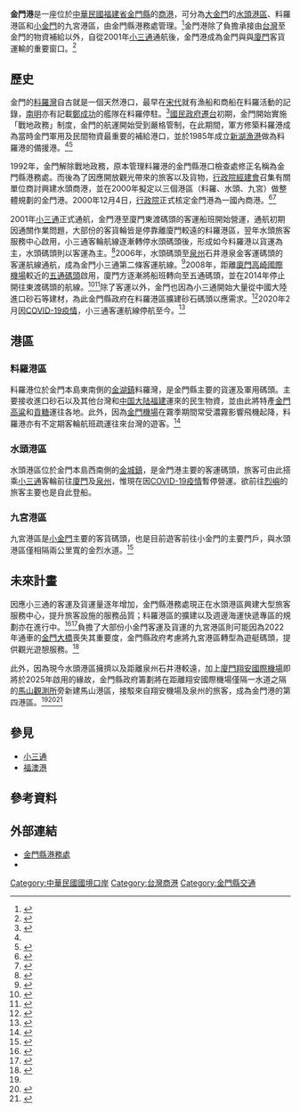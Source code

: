 {{Infobox port
| name = 金門港
| image = Shuitou Wharf 20190128.jpg
| imagesize =
| caption = 水頭港區的客輪搭乘處
| country = {{ROC}}
| location = [[福建省_(中華民國)|福建省]][[金門縣|金門縣]]
| coordinates =
| locode = TWKNH
| opened =
| operated = 金門縣港務處
| owner =
| type =
| sizewater =
| sizeland = 
| size =
| berths = 35
| wharfs = 3
| piers =
| employees =
| arrivals =
| cargotonnage = 1,718,979噸（2020）
| containervolume =
| cargovalue =
| passengertraffic = 196.2萬人次（小三通，2019）
| website = 
}}

'''金門港'''是一座位於[[中華民國|中華民國]][[福建省_(中華民國)|福建省]][[金門縣|金門縣]]的[[商港|商港]]，可分為[[大金門|大金門]]的[[水頭碼頭|水頭港區]]、料羅港區和[[小金門|小金門]]的九宮港區，由金門縣港務處管理。<ref>{{cite web|title=地理位置－金門縣港務處|url=https://harbor.kinmen.gov.tw/cp.aspx?n=3123F82CF85F354C| date=2011-05-12|publisher=金門縣港務處|accessdate=2021-09-04}}</ref>金門港除了負擔承接由[[台灣|台灣]]至金門的物資補給以外，自從2001年[[小三通|小三通]]通航後，金門港成為金門與與[[廈門|廈門]]客貨運輸的重要窗口。<ref>{{cite magazine| title=淺談金門小三通海關業務-化解困困境展現新局| author1=翁耀南| author2=劉國勝| magazine=今日海關| issn=1027-8605| date=2014-01-15| issue=71| pages=3-14| publisher=[[財政部關務署|財政部關務署]]| url=https://webfile.customs.gov.tw/001/Upload/1/ebook/ebook_51002//pdf/full.pdf| accessdate=2021-09-04}}</ref>

== 歷史 ==
金門的[[料羅灣|料羅灣]]自古就是一個天然港口，最早在[[宋代|宋代]]就有漁船和商船在料羅活動的記錄，[[南明|南明]]亦有記載[[鄭成功|鄭成功]]的艦隊在料羅停駐。<ref>{{cite report| author=中華民國國家公園學會| title=金門傳統漁業調查研究| date=2005-12| url=https://npda.cpami.gov.tw/media_src/files/62/16762/Attach/pta_106_3438878_93929.pdf| format=PDF| publisher=[[金門國家公園管理處|金門國家公園管理處]]| page=14| accessdate=2021-09-05| quote=宋嘉定10年（1217年）海寇猖獗、……，嘗經略料羅戰船，在料羅遣將擊潰海賊，也說明料羅在當時是漁船、商船聚集往返的駐防點}}</ref>[[中華民國政府遷台|國民政府遷台]]初期，金門開始實施「戰地政務」制度，金門的航運開始受到嚴格管制，在此期間，軍方修築料羅港成為當時金門軍用及民間物資最重要的補給港口，並於1985年成立[[新湖漁港|新湖漁港]]做為料羅港的備援港。<ref name="port-60-years" /><ref>{{cite web|url=https://www.chinatimes.com/realtimenews/20201220002444-260421|title=兩岸首通金門新湖漁港 拿下「金鑑漁港」2星獎|author=李金生|publisher=[[中國時報|中國時報]]|date=2020-12-20|accessdate=2021-09-05}}</ref>

1992年，金門解除戰地政務，原本管理料羅港的金門縣港口檢查處修正名稱為金門縣港務處。而後為了因應開放觀光帶來的旅客以及貨物，[[行政院經建會|行政院經建會]]召集有關單位商討興建水頭商港，並在2000年擬定以三個港區（料羅、水頭、九宮）做整體規劃的金門港。2000年12月4日，[[行政院|行政院]]正式核定金門港為一國內商港。<ref>{{cite web|url=https://harbor.kinmen.gov.tw/cp.aspx?n=193D6BE1F2669500| title=大事紀要－金門縣港務處|publisher=金門縣港務處|accessdate=2021-09-05}}</ref><ref name="port-60-years">{{cite news|author=陳冠霖|title= 歡慶60週年 港務處表揚資深員工  |newspaper=[[金門日報|金門日報]]|location=金湖|date=2017-09-03|page=2|url=https://www.kmdn.gov.tw/1117/1271/1272/284447/|accessdate=2021-09-05}}</ref>

2001年[[小三通|小三通]]正式通航，金門港至廈門東渡碼頭的客運船班開始營運，通航初期因通關作業問題，大部份的客貨輪皆是停靠離廈門較遠的料羅港區，翌年水頭旅客服務中心啟用，小三通客輪航線逐漸轉停水頭碼頭後，形成如今料羅港以貨運為主，水頭碼頭則以客運為主。<ref>{{cite news|author=莊煥寧|title=水頭旅客服務中心昨試辦通關作業 |newspaper=[[金門日報|金門日報]]|location=金城 |date=2002-08-17 |url=https://www.kmdn.gov.tw/1117/1271/1272/109125/ |accessdate=2021-09-05}}</ref>2006年，水頭碼頭至[[泉州|泉州]]石井港泉金客運碼頭的客運航線通航，成為金門小三通第二條客運航線。<ref>{{cite web|title= “泉州—金门”水上客运信息 |url=http://www.fj.msa.gov.cn/fjmsacms/cms/html/qzhsjwwwz/2021-05-14/1642117210.html|publisher=泉州海事局 |accessdate=2021-09-05 |date=2021-05-14}}</ref>2008年，距離[[廈門高崎國際機場|廈門高崎國際機場]]較近的[[五通碼頭|五通碼頭]]啟用，廈門方逐漸將船班轉向至五通碼頭，並在2014年停止開往東渡碼頭的航線。<ref>{{cite news|author=李金鎗|title=金門往返廈門五通碼頭開航  |newspaper=[[金門日報|金門日報]]|location=金城|date=2008-09-01|url=https://www.kmdn.gov.tw/1117/1271/1272/149412/ |accessdate=2021-09-05}}</ref><ref>{{cite news|author=徐景明 |title=厦金航线船班整合到五通码头运行 拟推阶段性优惠票价  |newspaper=[[厦门日报|厦门日报]] |date=2014-04-26 |url=http://xm.fjsen.com/2014-04/26/content_13965159.htm |accessdate=2021-09-05}}</ref>除了客運以外，金門也因為小三通開始大量從中國大陸進口砂石等建材，為此金門縣政府在料羅港區擴建砂石碼頭以應需求。<ref>{{cite web|url=https://newtalk.tw/news/view/2019-09-27/304237| title=金門料羅外港區砂石碼頭啟用 雜貨砂石分區作業| publisher=[[新頭殼|新頭殼]]| date=2019-09-27| accessdate=2021-09-05}}</ref>2020年2月因[[COVID-19疫情|COVID-19疫情]]，小三通客運航線停航至今。<ref>{{cite web|url=https://kinmen.travel/zh-tw/news/details/2503| title=小三通暫時關閉 視疫情改善後復航| publisher=金門縣政府觀光處| date=2020-02-10| accessdate=2021-09-05}}</ref>

== 港區 ==
=== 料羅港區 ===
料羅港位於金門本島東南側的[[金湖鎮|金湖鎮]]料羅灣，是金門縣主要的貨運及軍用碼頭。主要接收進口砂石以及其他台灣和[[中国大陆|中国大陆]][[福建省|福建]]運來的民生物資，並由此將特產[[金門高粱|金門高粱]]和[[貢糖|貢糖]]運往各地。此外，因為[[金門機場|金門機場]]在霧季期間常受濃霧影響飛機起降，料羅港亦有不定期客輪航班疏運往來台灣的遊客。<ref>{{cite press release| url=https://www.motc.gov.tw/ch/home.jsp?id=14&parentpath=&mcustomize=news_view.jsp&dataserno=202104020003&aplistdn=ou=data,ou=news,ou=chinese,ou=ap_root,o=motc,c=tw&toolsflag=Y&imgfolder=img%2Fstandard| title=霧鎖金門 航港局調度多船投入輸運| date=2021-04-22| publisher=[[中華民國交通部|中華民國交通部]]| accessdate=2021-09-07}}</ref>

=== 水頭港區 ===
{{main|水頭碼頭}}
水頭港區位於金門本島西南側的[[金城鎮_(金門縣)|金城鎮]]，是金門港主要的客運碼頭，旅客可由此搭乘[[小三通|小三通]]客輪前往[[廈門|廈門]]及[[泉州|泉州]]，惟現在因[[2019冠状病毒病疫情|COVID-19疫情]]暫停營運。欲前往[[烈嶼|烈嶼]]的旅客主要也是自此登船。

=== 九宮港區 ===
九宮港區是[[小金門|小金門]]主要的客貨碼頭，也是目前遊客前往小金門的主要門戶，與水頭港區僅相隔兩公里寬的金烈水道。<ref>{{cite web| title=108年交通年鑑－金門縣港務處| url=https://www.motc.gov.tw/uploaddowndoc?file=yearbook%2F108%2F108YB09/108YB090401.pdf&filedisplay=108YB090401.pdf&flag=doc| format=PDF| publisher=[[中華民國交通部|中華民國交通部]]| year=2019}}</ref>

== 未來計畫 ==
因應小三通的客運及貨運量逐年增加，金門縣港務處現正在水頭港區興建大型旅客服務中心，提升旅客設施的服務品質；料羅港區的擴建以及週邊海運快遞專區的規劃亦在進行中。<ref>{{cite news|author=詹宗翰|title= 水頭港大型旅客服務中心開工祈福 打造金門地標 |newspaper=[[金門日報|金門日報]]|date=2021-03-11|page=1|url=https://www.kmdn.gov.tw/1117/1271/1272/329573/|accessdate=2021-09-04}}</ref><ref>{{cite news| author=于郁金| title=楊鎮浯赴國發會爭取111-115年金門港埠建設經費47億元| newspaper=[[大成報|大成報]]| location=金門| date=2021-08-18| url=http://www.greatnews.com.tw/home/news_pagein.php?iType=1008&n_id=242850| accessdate=2021-09-07}}</ref>負擔了大部份小金門客運及貨運的九宮港區則可能因為2022年通車的[[金門大橋_(金門縣)|金門大橋]]喪失其重要度，金門縣政府考慮將九宮港區轉型為遊艇碼頭，提供觀光遊憩服務。<ref name="udn-20201026">{{cite news| author=蔡家蓁| title=楊鎮浯拜會航港局 獲善意回應46億金門港建設經費| newspaper=[[聯合報|聯合報]]| location=金門| date=2020-10-26| url=https://udn.com/news/story/7327/4964748| accessdate=2021-09-07}}</ref>

此外，因為現今水頭港區擁擠以及距離泉州石井港較遠，加上[[廈門翔安國際機場|廈門翔安國際機場]]即將於2025年啟用的緣故，金門縣政府籌劃將在距離翔安國際機場僅隔一水道之隔的[[馬山觀測所|馬山觀測所]]旁新建馬山港區，接駁來自翔安機場及泉州的旅客，成為金門港的第四港區。<ref name="udn-20201026" /><ref>{{cite news| title=馬山建港期程進展大 中央挹注8千萬前置費| author=黃慧敏| location=金門縣| date=2020-10-26| url=https://www.cna.com.tw/news/ahel/202010260109.aspx| accessdate=2021-09-07}}</ref><ref>{{cite news|title=馬山建港確實有助東半島繁榮 |newspaper=[[金門日報|金門日報]]|date=2020-09-27|url=https://www.kmdn.gov.tw/1117/1271/1273/323659/ |accessdate=2021-09-07}}</ref>

== 參見 ==
* [[小三通|小三通]]
* [[福澳港|福澳港]]

== 參考資料 ==
{{reflist|2}}

== 外部連結 ==
* [https://harbor.kinmen.gov.tw/ 金門縣港務處]
* {{Facebook page|KinmenPort|金門縣港務處}}

{{臺灣商港}}
{{中華民國國境口岸}}

[[Category:中華民國國境口岸|Category:中華民國國境口岸]]
[[Category:台灣商港|Category:台灣商港]]
[[Category:金門縣交通|Category:金門縣交通]]